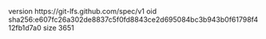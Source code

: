 version https://git-lfs.github.com/spec/v1
oid sha256:e607fc26a302de8837c5f0fd8843ce2d695084bc3b943b0f61798f412fb1d7a0
size 3651
